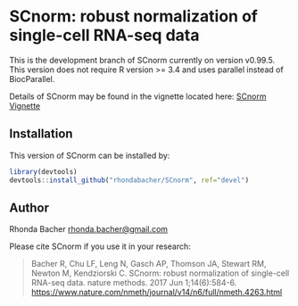 # SCnorm: robust normalization of single-cell RNA-seq data

This is the development branch of SCnorm currently on version v0.99.5.
This version does not require R version >= 3.4 and uses parallel instead of BiocParallel.

Details of SCnorm may be found in the vignette located here: [SCnorm Vignette](https://www.biostat.wisc.edu/~kendzior/SCNORM/SCnorm.pdf)

## Installation

This version of SCnorm can be installed by:

```R
library(devtools)
devtools::install_github("rhondabacher/SCnorm", ref="devel")
```

## Author

Rhonda Bacher <rhonda.bacher@gmail.com>

Please cite SCnorm if you use it in your research:

> Bacher R, Chu LF, Leng N, Gasch AP, Thomson JA, Stewart RM, Newton M, 
Kendziorski C. SCnorm: robust normalization of single-cell
RNA-seq data. nature methods. 2017 Jun 1;14(6):584-6.
[https://www.nature.com/nmeth/journal/v14/n6/full/nmeth.4263.html](https://www.nature.com/nmeth/journal/v14/n6/full/nmeth.4263.html)

